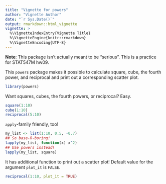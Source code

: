 ---
title: "Vignette for powers"
author: "Vignette Author"
date: "`r Sys.Date()`"
output: rmarkdown::html_vignette
vignette: >
  %\VignetteIndexEntry{Vignette Title}
  %\VignetteEngine{knitr::rmarkdown}
  %\VignetteEncoding{UTF-8}
---

**Note**: This package isn't actually meant to be "serious". This is a practice for STAT547M hw09. 
  
    
This `powers` package makes it possible to calculate square, cube, the fourth power, and reciprocal and print out a corresponding scatter plot.

```{r}
library(powers)
```
Want squares, cubes, the fourth powers, or reciprocal? Easy.
```{r}
square(1:10)
cube(1:10)
reciprocal(5:10)
```
`apply`-family friendly, too!
```{r}
my_list <- list(1:10, 0.5, -0.7)
## So base-R-boring!
lapply(my_list, function(x) x^2)
## Use powers instead!
lapply(my_list, square)
```
It has additional function to print out a scatter plot! Default value for the argument `plot_it` is `FALSE`.
```{r}
reciprocal(1:10, plot_it = TRUE)
```









